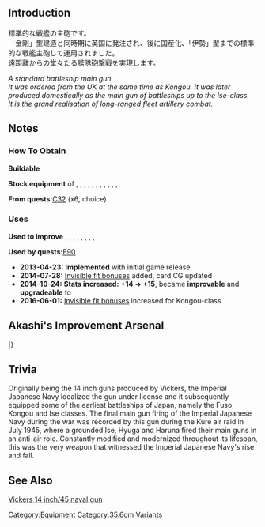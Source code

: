 {{EquipmentInfo|7}}

==Introduction==
標準的な戦艦の主砲です。<br />
「金剛」型建造と同時期に英国に発注され、後に国産化、「伊勢」型までの標準的な戦艦主砲して運用されました。<br />
遠距離からの堂々たる艦隊砲撃戦を実現します。

''A standard battleship main gun.''<br>
''It was ordered from the UK at the same time as Kongou. It was later produced domestically as the main gun of battleships up to the Ise-class.''<br>
''It is the grand realisation of long-ranged fleet artillery combat.''

==Notes==
<div class="mw-collapsible"><h3>How To Obtain</h3>
<div class="mw-collapsible-content">
'''Buildable'''

'''Stock equipment''' of {{Ship/Link|Fusou Kai}}, {{Ship/Link|Fusou}}, {{Ship/Link|Haruna}}, {{Ship/Link|Hiei}}, {{Ship/Link|Hyuuga Kai}}, {{Ship/Link|Hyuuga}}, {{Ship/Link|Ise Kai}}, {{Ship/Link|Ise}}, {{Ship/Link|Kirishima}}, {{Ship/Link|Kongou}}, {{Ship/Link|Yamashiro Kai}}, {{Ship/Link|Yamashiro}}

'''From quests: '''[[Quests#C32|C32]] (x6, choice)

</div></div>

<div class="mw-collapsible"><h3>Uses</h3>
<div class="mw-collapsible-content">
'''Used to improve''' {{Equipment/Link|35.6cm Twin Gun Mount}}, {{Equipment/Link|38cm Twin Gun Mount}}, {{Equipment/Link|Prototype 35.6cm Triple Gun Mount}}, {{Equipment/Link|35.6cm Twin Gun Mount (Dazzle Camouflage)}}, {{Equipment/Link|381mm/50 Triple Gun Mount}}, {{Equipment/Link|38.1cm Mk.I Twin Gun Mount}}, {{Equipment/Link|30.5cm Triple Gun Mount}}, {{Equipment/Link|30.5cm Triple Gun Mount Kai}}, {{Equipment/Link|35.6cm Twin Gun Mount Kai}}

'''Used by quests: '''[[Quests#F90|F90]]

</div></div>


<div class="mw-collapsible><h3>Updates History</h3>
<div class="mw-collapsible-content>
* '''2013-04-23:''' '''Implemented''' with initial game release
* '''2014-07-28:''' [[Gun Fit Bonuses|Invisible fit bonuses]] added, card CG updated
* '''2014-10-24:''' '''Stats increased:'''  '''{{Firepower}}+14 → {{Firepower}}+15 ''', became '''improvable''' and '''upgradeable''' to {{Equipment/Link|Prototype 35.6cm Triple Gun Mount}}
* '''2016-06-01:''' [[Gun Fit Bonuses|Invisible fit bonuses]] increased for Kongou-class
</div></div>

==Akashi's Improvement Arsenal==
{{AkashiWorkshop}}
{{AkashiWorkshopLine
|Name=35.6cm Twin Gun Mount
|ItemType=RedGunHeavy
|Fuel=20
|Ammo=240
|Steel=300
|Baux=0
|Mats0-5=2/3
|Mats6-9=3/4
|Mats10=6/12
|Screws0-5=1/2
|Screws6-9=2/4
|Screws10=5/12
|EquipConsume0-5=-
|EquipConsume6-9=1x{{RedGunHeavy|35.6cm Twin Gun Mount}}
|EquipConsume10=3x{{RedGunHeavy|35.6cm Twin Gun Mount}}
|Sun=✓
|Fri=✓
|Sat=✓
|2ndShip=[[Fusou]]
|Notes=Upgrades to [[Prototype 35.6cm Triple Gun Mount]].
}}
|}

==Trivia==
Originally being the 14 inch guns produced by Vickers, the Imperial Japanese Navy localized the gun under license and it subsequently equipped some of the earliest battleships of Japan, namely the Fuso, Kongou and Ise classes. The final main gun firing of the Imperial Japanese Navy during the war was recorded by this gun during the Kure air raid in July 1945, where a grounded Ise, Hyuga and Haruna fired their main guns in an anti-air role. Constantly modified and modernized throughout its lifespan, this was the very weapon that witnessed the Imperial Japanese Navy's rise and fall.

==See Also==
[[wikipedia:Vickers 14 inch/45 naval gun|Vickers 14 inch/45 naval gun]]
{{Equipmentlist}}
[[Category:Equipment]]
[[Category:35.6cm Variants]]